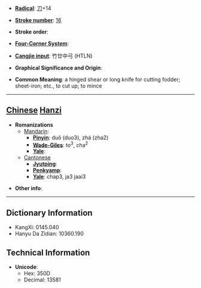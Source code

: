 
<!-- 
This page has been placed on ''Requests for Ph34rism.
This request has been subsequently carried out Ph34r themself.

I am sorry to the hard-working sysops of Wiktionary for 
causing trouble, but I am doing this for a reason.

Thank you (come again).
-->

* '''[[Wiktionary:Chinese radical index| Radical]]''': [[Wiktionary:Chinese radical index 刀|刀]]+14

* '''[[Wiktionary:Chinese total strokes index|Stroke number]]''': [[Wiktionary:Chinese total strokes index 16|16]]

* '''Stroke order''': 

* '''[[Wiktionary:Chinese four corner index|Four-Corner System]]''': 

* '''[[Wiktionary:Chinese Cangjie index|Cangjie input]]''': 竹廿中弓 (HTLN)

* '''Graphical Significance and Origin''': 

* '''Common Meaning''': a hinged shear or long knife for cutting fodder; sheet-iron; etc., to cut up; to mince

----

== [[Chinese]] [[Hanzi]] ==

* '''Romanizations'''
** [[Mandarin]]:
*** '''[[Pinyin]]''': duǒ (duo3), zhá (zha2)
*** '''[[Wade-Giles]]''': to<sup>3</sup>, cha<sup>2</sup>
*** '''[[Yale]]''': 
**[[Cantonese]]
***'''[[Jyutping]]''':
***'''[[Penkyamp]]''': 
***'''[[Yale]]''': chap3, ja3 jaai3

* '''Other info''': 

----

== Dictionary Information ==

* KangXi: 0145.040
* Hanyu Da Zidian: 10360.190

== Technical Information ==

* '''Unicode''':
** Hex: 350D
** Decimal: 13581